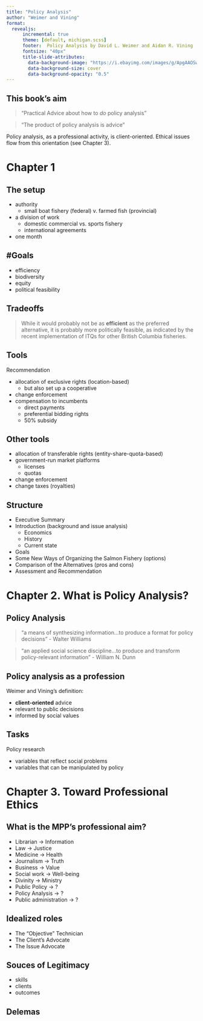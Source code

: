 ```yaml
---
title: "Policy Analysis"
author: "Weimer and Vining"
format: 
  revealjs:
      incremental: true  
      theme: [default, michigan.scss]
      footer:  Policy Analysis by David L. Weimer and Aidan R. Vining
      fontsize: "40px"
      title-slide-attributes:
        data-background-image: "https://i.ebayimg.com/images/g/ApgAAOSwp69f~14S/s-l500.jpg"
        data-background-size: cover
        data-background-opacity: "0.5"
---
```


## This book's aim

> "Practical Advice about how to *do* policy analysis"

> "The product of policy analysis is advice"

Policy analysis, as a professional activity, is client-oriented. Ethical issues flow from this orientation (see Chapter 3).

# Chapter 1

## The setup


- authority
  - small boat fishery (federal) v. farmed fish (provincial)
- a division of work
  - domestic commercial vs. sports fishery
  - international agreements
- one month


## \#Goals

- efficiency
- biodiversity
- equity
- political feasibility

## Tradeoffs 

> While it would probably not be as **efficient** as the preferred alternative, it is probably more politically feasible, as indicated by the recent implementation of ITQs for other British Columbia fisheries.

## Tools 

Recommendation

- allocation of exclusive rights (location-based)
  - but also set up a cooperative
- change enforcement
- compensation to incumbents
  - direct payments
  - preferential bidding rights
  - 50% subsidy

## Other tools 

- allocation of transferable rights (entity-share-quota-based)
- government-run market platforms
  - licenses
  - quotas 
- change enforcement
- change taxes (royalties)

## Structure 

- Executive Summary
- Introduction (background and issue analysis)
  - Economics
  - History
  - Current state
- Goals
- Some New Ways of Organizing the Salmon Fishery (options)
- Comparison of the Alternatives (pros and cons)
- Assessment and Recommendation

# Chapter 2. What is Policy Analysis? 

## Policy Analysis

> "a means of synthesizing information...to produce a format for policy decisions" - Walter Williams

>  "an applied social science discipline...to produce and transform policy-relevant information" - William N. Dunn

## Policy analysis as a profession 

Weimer and Vining's definition: 

- **client-oriented** advice
- relevant to public decisions 
- informed by social values 

## Tasks 

Policy research 

- variables that reflect social problems 
- variables that can be manipulated by policy

# Chapter 3. Toward Professional Ethics

## What is the MPP's professional aim? 

- Librarian -> Information
- Law -> Justice
- Medicine -> Health
- Journalism -> Truth
- Business -> Value
- Social work -> Well-being
- Divinity -> Ministry
- Public Policy -> ?
- Policy Analysis -> ?
- Public administration -> ?

## Idealized roles 

- The "Objective" Technician 
- The Client's Advocate
- The Issue Advocate 

## {#technician data-menu-title="Technician" background-image="https://www.heritage.org/sites/default/files/inline-images/BG-inflation-reduction-act-chart-page1.gif" background-size="contain"}

## {#issue-advocate data-menu-title="Issue advocate" background-image="https://pbs.twimg.com/media/F7MqgI3XcAAOz12?format=jpg&name=large" background-size="contain"}


## Souces of Legitimacy 

- skills 
- clients 
- outcomes


## Delemas 



